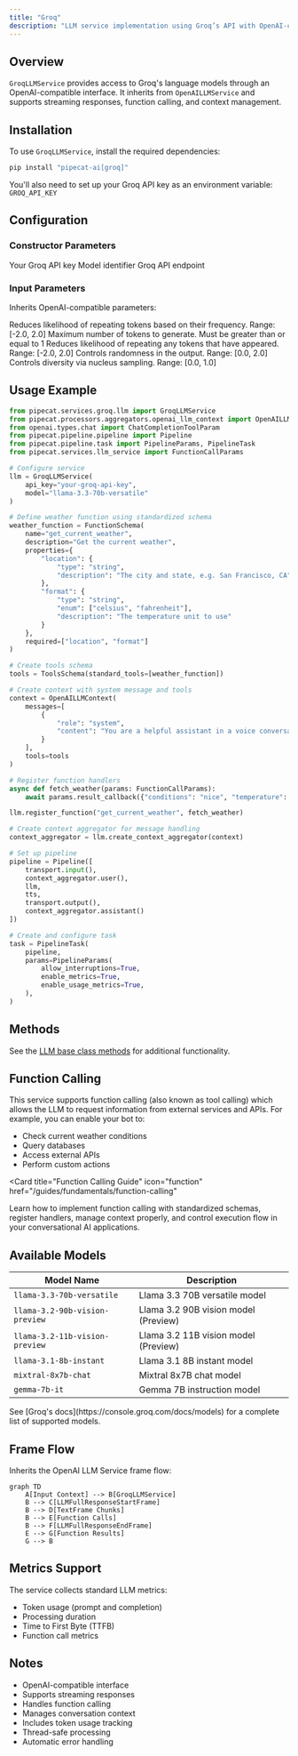 ```yaml
---
title: "Groq"
description: "LLM service implementation using Groq’s API with OpenAI-compatible interface"
---
```


## Overview

`GroqLLMService` provides access to Groq's language models through an OpenAI-compatible interface. It inherits from `OpenAILLMService` and supports streaming responses, function calling, and context management.

## Installation

To use `GroqLLMService`, install the required dependencies:

```bash
pip install "pipecat-ai[groq]"
```

You'll also need to set up your Groq API key as an environment variable: `GROQ_API_KEY`

## Configuration

### Constructor Parameters

<ParamField path="api_key" type="str" required>
  Your Groq API key
</ParamField>

<ParamField path="model" type="str" default="llama-3.3-70b-versatile">
  Model identifier
</ParamField>

<ParamField path="base_url" type="str" default="https://api.groq.com/openai/v1">
  Groq API endpoint
</ParamField>

### Input Parameters

Inherits OpenAI-compatible parameters:

<ParamField path="frequency_penalty" type="Optional[float]">
  Reduces likelihood of repeating tokens based on their frequency. Range: [-2.0,
  2.0]
</ParamField>

<ParamField path="max_tokens" type="Optional[int]">
  Maximum number of tokens to generate. Must be greater than or equal to 1
</ParamField>

<ParamField path="presence_penalty" type="Optional[float]">
  Reduces likelihood of repeating any tokens that have appeared. Range: [-2.0,
  2.0]
</ParamField>

<ParamField path="temperature" type="Optional[float]">
  Controls randomness in the output. Range: [0.0, 2.0]
</ParamField>

<ParamField path="top_p" type="Optional[float]">
  Controls diversity via nucleus sampling. Range: [0.0, 1.0]
</ParamField>

## Usage Example

```python
from pipecat.services.groq.llm import GroqLLMService
from pipecat.processors.aggregators.openai_llm_context import OpenAILLMContext
from openai.types.chat import ChatCompletionToolParam
from pipecat.pipeline.pipeline import Pipeline
from pipecat.pipeline.task import PipelineParams, PipelineTask
from pipecat.services.llm_service import FunctionCallParams

# Configure service
llm = GroqLLMService(
    api_key="your-groq-api-key",
    model="llama-3.3-70b-versatile"
)

# Define weather function using standardized schema
weather_function = FunctionSchema(
    name="get_current_weather",
    description="Get the current weather",
    properties={
        "location": {
            "type": "string",
            "description": "The city and state, e.g. San Francisco, CA"
        },
        "format": {
            "type": "string",
            "enum": ["celsius", "fahrenheit"],
            "description": "The temperature unit to use"
        }
    },
    required=["location", "format"]
)

# Create tools schema
tools = ToolsSchema(standard_tools=[weather_function])

# Create context with system message and tools
context = OpenAILLMContext(
    messages=[
        {
            "role": "system",
            "content": "You are a helpful assistant in a voice conversation. Keep responses concise."
        }
    ],
    tools=tools
)

# Register function handlers
async def fetch_weather(params: FunctionCallParams):
    await params.result_callback({"conditions": "nice", "temperature": "75"})

llm.register_function("get_current_weather", fetch_weather)

# Create context aggregator for message handling
context_aggregator = llm.create_context_aggregator(context)

# Set up pipeline
pipeline = Pipeline([
    transport.input(),
    context_aggregator.user(),
    llm,
    tts,
    transport.output(),
    context_aggregator.assistant()
])

# Create and configure task
task = PipelineTask(
    pipeline,
    params=PipelineParams(
        allow_interruptions=True,
        enable_metrics=True,
        enable_usage_metrics=True,
    ),
)
```

## Methods

See the [LLM base class methods](/server/base-classes/llm#methods) for additional functionality.

## Function Calling

This service supports function calling (also known as tool calling) which allows the LLM to request information from external services and APIs. For example, you can enable your bot to:

- Check current weather conditions
- Query databases
- Access external APIs
- Perform custom actions

<Card
  title="Function Calling Guide"
  icon="function"
  href="/guides/fundamentals/function-calling"
>
  Learn how to implement function calling with standardized schemas, register
  handlers, manage context properly, and control execution flow in your
  conversational AI applications.
</Card>

## Available Models

| Model Name                     | Description                          |
| ------------------------------ | ------------------------------------ |
| `llama-3.3-70b-versatile`      | Llama 3.3 70B versatile model        |
| `llama-3.2-90b-vision-preview` | Llama 3.2 90B vision model (Preview) |
| `llama-3.2-11b-vision-preview` | Llama 3.2 11B vision model (Preview) |
| `llama-3.1-8b-instant`         | Llama 3.1 8B instant model           |
| `mixtral-8x7b-chat`            | Mixtral 8x7B chat model              |
| `gemma-7b-it`                  | Gemma 7B instruction model           |

<Note>
  See [Groq's docs](https://console.groq.com/docs/models) for a complete list of
  supported models.
</Note>

## Frame Flow

Inherits the OpenAI LLM Service frame flow:

```mermaid
graph TD
    A[Input Context] --> B[GroqLLMService]
    B --> C[LLMFullResponseStartFrame]
    B --> D[TextFrame Chunks]
    B --> E[Function Calls]
    B --> F[LLMFullResponseEndFrame]
    E --> G[Function Results]
    G --> B
```

## Metrics Support

The service collects standard LLM metrics:

- Token usage (prompt and completion)
- Processing duration
- Time to First Byte (TTFB)
- Function call metrics

## Notes

- OpenAI-compatible interface
- Supports streaming responses
- Handles function calling
- Manages conversation context
- Includes token usage tracking
- Thread-safe processing
- Automatic error handling
